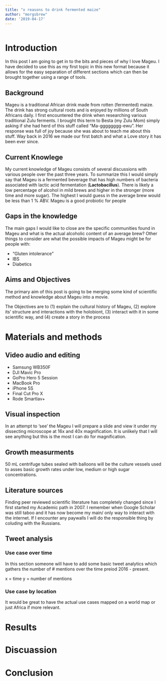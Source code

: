 ```yaml
---
title: "x reasons to drink fermented maize"
author: "morgsbrew"
date: '2019-04-17'
---
```


```r

```


# Introduction

In this post I am going to get in to the bits and pieces of why I love Mageu. I have decided to use this as my first topic in this new format because it allows for the easy separation of different sections which can then be brought together using a range of tools. 

## Background 

Mageu is a traditional African drink made from rotten (fermented) maize. The drink has strong cultural roots and is enjoyed by millions of South Africans daily. I first encountered the drink when researching various traditional Zulu ferments. I brought this term to Besta (my Zulu Mom) simply asking if she had herd of this stuff called "Ma-gggggggg-ewu". Her response was full of joy because she was about to teach me about this stuff. Way back in 2016 we made our first batch and what a Love story it has been ever since.

## Current Knowlege

My current knowledge of Mageu consists of several discussions with various people over the past three years. To summarize this I would simply say that Mageu is a fermented beverage that has high numbers of bacteria associated with lactic acid fermentation (**Lactobacillus**). There is likely a low percentage of alcohol in mild brews and higher in the stronger (more time and more sugar). The highest I would guess in the average brew would be less than 1 % ABV. Mageu is a good probiotic for people 

## Gaps in the knowledge

The main gaps I would like to close are the specific communities found in Mageu and what is the actual alcoholic content of an average brew? Other things to consider are what the possible impacts of Mageu might be for people with:

  * "Gluten intolerance"
  * IBS
  * Diabetics

## Aims and Objectives

The primary aim of this post is going to be merging some kind of scientific method and knowledge about Mageu into a movie.

The Objectives are to (1) explain the cultural history of Mageu, (2) explore its' structure and interactions with the holobiont, (3) interact with it in some scientific way, and (4) create a story in the process

# Materials and methods

## Video audio and editing

* Samsung WB350F
* DJI Mavic Pro
* GoPro Hero 5 Session
* MacBook Pro
* iPhone 5S
* Final Cut Pro X
* Rode Smartlav+ 

## Visual inspection

In an attempt to 'see' the Mageu I will prepare a slide and view it under my dissecting microscope at 16x and 40x magnification. It is unlikely that I will see anything but this is the most I can do for magnification.

## Growth measurments

50 mL centrifuge tubes sealed with balloons will be the culture vessels used to asses basic growth rates under low, medium or high sugar concentrations. 

## Literature sources

Finding peer reviewed scientific literature has completely changed since I first started my Academic path in 2007. I remember when Google Scholar was still taboo and it has now become my main/ only way to interact with the internet. If I encounter any paywalls I will do the responsible thing by coluding with the Russians.

## Tweet analysis

### Use case over time

In this section someone will have to add some basic tweet analytics which gathers the number of # mentions over the time preiod 2016 - present. 

  x = time
  y = number of mentions

### Use case by location

It would be great to have the actual use cases mapped on a world map or just Africa if more relevant.

# Results

# Discuassion

# Conclusion

